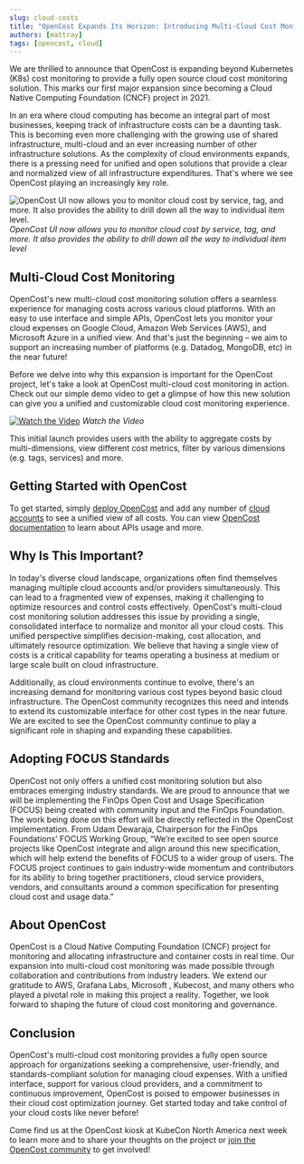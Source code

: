 ```yaml
---
slug: cloud-costs
title: "OpenCost Expands Its Horizon: Introducing Multi-Cloud Cost Monitoring!"
authors: [mattray]
tags: [opencost, cloud]
---
```


We are thrilled to announce that OpenCost is expanding beyond Kubernetes (K8s) cost monitoring to provide a fully open source cloud cost monitoring solution. This marks our first major expansion since becoming a Cloud Native Computing Foundation (CNCF) project in 2021.

In an era where cloud computing has become an integral part of most businesses, keeping track of infrastructure costs can be a daunting task. This is becoming even more challenging with the growing use of shared infrastructure, multi-cloud and an ever increasing number of other infrastructure solutions. As the complexity of cloud environments expands, there is a pressing need for unified and open solutions that provide a clear and normalized view of all infrastructure expenditures. That's where we see OpenCost playing an increasingly key role.

![OpenCost UI now allows you to monitor cloud cost by service, tag, and more. It also provides the ability to drill down all the way to individual item level.](./img/screenshot.png)
*OpenCost UI now allows you to monitor cloud cost by service, tag, and more. It also provides the ability to drill down all the way to individual item level*

<!--truncate-->

## Multi-Cloud Cost Monitoring

OpenCost's new multi-cloud cost monitoring solution offers a seamless experience for managing costs across various cloud platforms. With an easy to use interface and simple APIs, OpenCost lets you monitor your cloud expenses on Google Cloud, Amazon Web Services (AWS), and Microsoft Azure in a unified view. And that's just the beginning – we aim to support an increasing number of platforms (e.g. Datadog, MongoDB, etc) in the near future!

Before we delve into why this expansion is important for the OpenCost project, let's take a look at OpenCost multi-cloud cost monitoring in action. Check out our simple demo video to get a glimpse of how this new solution can give you a unified and customizable cloud cost monitoring experience.

[![Watch the Video](./img/thumbnail.png)](https://youtu.be/j_4aaE5zk7M)
*Watch the Video*

This initial launch provides users with the ability to aggregate costs by multi-dimensions, view different cost metrics, filter by various dimensions (e.g. tags, services) and more.

## Getting Started with OpenCost

To get started, simply [deploy OpenCost](https://www.opencost.io/docs/installation/install) and add any number of [cloud accounts](https://www.opencost.io/docs/configuration/#cloud-costs) to see a unified view of all costs. You can view [OpenCost documentation](https://www.opencost.io/docs/) to learn about APIs usage and more.

## Why Is This Important?

In today's diverse cloud landscape, organizations often find themselves managing multiple cloud accounts and/or providers simultaneously. This can lead to a fragmented view of expenses, making it challenging to optimize resources and control costs effectively. OpenCost's multi-cloud cost monitoring solution addresses this issue by providing a single, consolidated interface to normalize and monitor all your cloud costs. This unified perspective simplifies decision-making, cost allocation, and ultimately resource optimization. We believe that having a single view of costs is a critical capability for teams operating a business at medium or large scale built on cloud infrastructure.

Additionally, as cloud environments continue to evolve, there's an increasing demand for monitoring various cost types beyond basic cloud infrastructure. The OpenCost community recognizes this need and intends to extend its customizable interface for other cost types in the near future. We are excited to see the OpenCost community continue to play a significant role in shaping and expanding these capabilities.

## Adopting FOCUS Standards

OpenCost not only offers a unified cost monitoring solution but also embraces emerging industry standards. We are proud to announce that we will be implementing the FinOps Open Cost and Usage Specification (FOCUS) being created with community input and the FinOps Foundation. The work being done on this effort will be directly reflected in the OpenCost implementation. From Udam Dewaraja, Chairperson for the FinOps Foundations’ FOCUS Working Group, “We’re excited to see open source projects like OpenCost integrate and align around this new specification, which will help extend the benefits of FOCUS to a wider group of users. The FOCUS project continues to gain industry-wide momentum and contributors for its ability to bring together practitioners, cloud service providers, vendors, and consultants around a common specification for presenting cloud cost and usage data.”

## About OpenCost

OpenCost is a Cloud Native Computing Foundation (CNCF) project for monitoring and allocating infrastructure and container costs in real time. Our expansion into multi-cloud cost monitoring was made possible through collaboration and contributions from industry leaders. We extend our gratitude to AWS, Grafana Labs, Microsoft , Kubecost, and many others who played a pivotal role in making this project a reality. Together, we look forward to shaping the future of cloud cost monitoring and governance.

## Conclusion

OpenCost's multi-cloud cost monitoring provides a fully open source approach for organizations seeking a comprehensive, user-friendly, and standards-compliant solution for managing cloud expenses. With a unified interface, support for various cloud providers, and a commitment to continuous improvement, OpenCost is poised to empower businesses in their cloud cost optimization journey. Get started today and take control of your cloud costs like never before!

Come find us at the OpenCost kiosk at KubeCon North America next week to learn more and to share your thoughts on the project or [join the OpenCost community](https://www.opencost.io/docs/community) to get involved!
